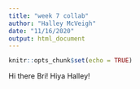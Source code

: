 ```yaml
---
title: "week 7 collab"
author: "Halley McVeigh"
date: "11/16/2020"
output: html_document
---
```


```r
knitr::opts_chunk$set(echo = TRUE)
```

Hi there Bri!
Hiya Halley!